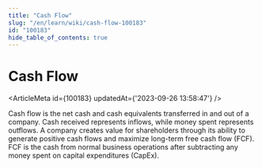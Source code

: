 ```yaml
---
title: "Cash Flow"
slug: "/en/learn/wiki/cash-flow-100183"
id: "100183"
hide_table_of_contents: true
---
```



# Cash Flow

<ArticleMeta id={100183} updatedAt={'2023-09-26 13:58:47'} />
<div className='border-solid border-b border-t-0 my-4 border-[var(--ifm-color-gray-300)]' />

Cash flow is the net cash and cash equivalents transferred in and out of a company. Cash received represents inflows, while money spent represents outflows. A company creates value for shareholders through its ability to generate positive cash flows and maximize long-term free cash flow (FCF). FCF is the cash from normal business operations after subtracting any money spent on capital expenditures (CapEx).
